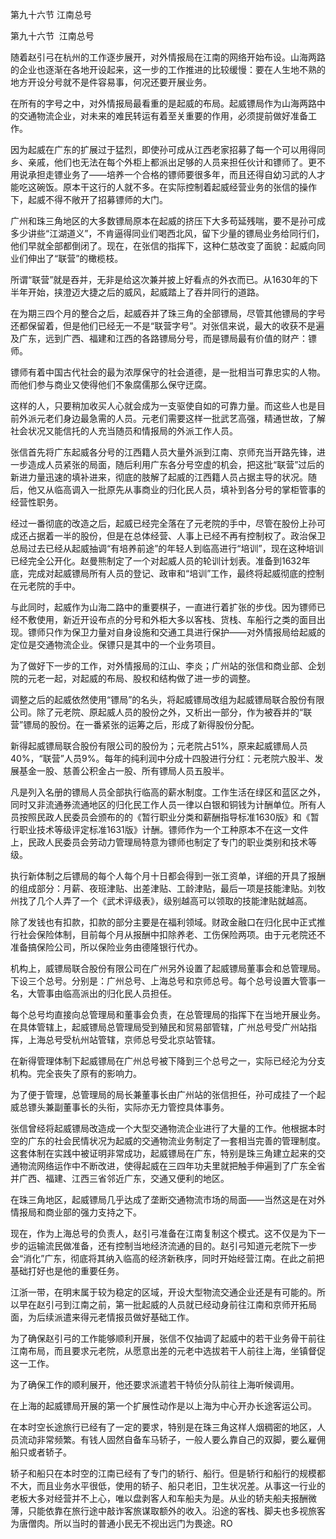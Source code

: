 

第九十六节 江南总号

第九十六节  江南总号

随着赵引弓在杭州的工作逐步展开，对外情报局在江南的网络开始布设。山海两路的企业也逐渐在各地开设起来，这一步的工作推进的比较缓慢：要在人生地不熟的地方开设分号就不是件容易事，何况还要开展业务。

在所有的字号之中，对外情报局最看重的是起威的布局。起威镖局作为山海两路中的交通物流企业，对未来的难民转运有着至关重要的作用，必须提前做好准备工作。

因为起威在广东的扩展过于猛烈，即使孙可成从江西老家招募了每一个可以用得同乡、亲戚，他们也无法在每个外柜上都派出足够的人员来担任伙计和镖师了。更不用说承担走镖业务了――培养一个合格的镖师要很多年，而且还得自幼习武的人才能吃这碗饭。原本干这行的人就不多。在实际控制着起威经营业务的张信的操作下，起威不得不敞开了招募镖师的大门。

广州和珠三角地区的大多数镖局原本在起威的挤压下大多苟延残喘，要不是孙可成多少讲些“江湖道义”，不肯逼得同业们喝西北风，留下少量的镖局业务给同行们，他们早就全部都倒闭了。现在，在张信的指挥下，这种仁慈改变了面貌：起威向同业们伸出了“联营”的橄榄枝。

所谓“联营”就是吞并，无非是给这次兼并披上好看点的外衣而已。从1630年的下半年开始，挟澄迈大捷之后的威风，起威踏上了吞并同行的道路。

在为期三四个月的整合之后，起威吞并了珠三角的全部镖局，尽管其他镖局的字号还都保留着，但是他们已经无一不是“联营字号”。对张信来说，最大的收获不是遍及广东，远到广西、福建和江西的各路镖局分号，而是镖局最有价值的财产：镖师。

镖师有着中国古代社会的最为浓厚保守的社会道德，是一批相当可靠忠实的人物。而他们参与商业又使得他们不象腐儒那么保守迂腐。

这样的人，只要稍加收买人心就会成为一支驱使自如的可靠力量。而这些人也是目前外派元老们身边最急需的人员。元老们需要这样一批武艺高强，精通世故，了解社会状况又能信托的人充当随员和情报局的外派工作人员。

张信首先将广东起威各分号的江西籍人员大量外派到江南、京师充当开路先锋，进一步造成人员紧张的局面，随后利用广东各分号空虚的机会，把这批“联营”过后的新进力量迅速的填补进来，彻底的肢解了起威的江西籍人员占据主导的状况。随后，他又从临高调入一批原先从事商业的归化民人员，填补到各分号的掌柜管事的经营性职务。

经过一番彻底的改造之后，起威已经完全落在了元老院的手中，尽管在股份上孙可成还占据着一半的股份，但是在总体经营、人事上已经不再有控制权了。政治保卫总局过去已经从起威抽调“有培养前途”的年轻人到临高进行“培训”，现在这种培训已经完全公开化。赵曼熊制定了一个对起威人员的轮训计划表。准备到1632年底，完成对起威镖局所有人员的登记、政审和“培训”工作，最终将起威彻底的控制在元老院的手中。

与此同时，起威作为山海二路中的重要棋子，一直进行着扩张的步伐。因为镖师已经不敷使用，新近开设布点的分号和外柜大多以客栈、货栈、车船行之类的面目出现。镖师只作为保卫力量对自身设施和交通工具进行保护――对外情报局给起威的定位是交通物流企业。保镖只是其中的一个业务项目。

为了做好下一步的工作，对外情报局的江山、李炎；广州站的张信和商业部、企划院的元老一起，对起威的布局、股权和结构做了进一步的调整。

调整之后的起威依然使用“镖局”的名头，将起威镖局改组为起威镖局联合股份有限公司。除了元老院、原起威人员的股份之外，又析出一部分，作为被吞并的“联营”镖局的股份。在一番紧张的运筹之后，形成了新得股份分配。

新得起威镖局联合股份有限公司的股份为；元老院占51%，原来起威镖局人员40%，“联营”人员9%。每年的纯利润中分成十四股进行分红：元老院六股半、发展基金一股、慈善公积金占一股、所有镖局人员五股半。

凡是列入名册的镖局人员全部执行临高的薪水制度。工作生活在绿区和蓝区之外，同时又非流通券流通地区的归化民工作人员一律以白银和铜钱为计酬单位。所有人员按照民政人民委员会颁布的的《暂行职业分类和薪酬指导标准1630版》和《暂行职业技术等级评定标准1631版》计酬。镖师作为一个工种原本不在这一文件上，民政人民委员会劳动力管理局特意为镖师也制定了专门的职业类别和技术等级。

执行新体制之后镖局的每个人每个月十日都会得到一张工资单，详细的开具了报酬的组成部分：月薪、夜班津贴、出差津贴、工龄津贴，最后一项是技能津贴。刘牧州找了几个人弄了一个《武术评级表》，级别越高可以领取的技能津贴就越高。

除了发钱也有扣款，扣款的部分主要是在福利领域。财政金融口在归化民中正式推行社会保险体制，目前每个月从报酬中扣除养老、工伤保险两项。由于元老院还不准备搞保险公司，所以保险业务由德隆银行代办。

机构上，威镖局联合股份有限公司在广州另外设置了起威镖局董事会和总管理局。下设三个总号。分别是：广州总号、上海总号和京师总号。每个总号设置大管事一名，大管事由临高派出的归化民人员担任。

每个总号均直接向总管理局和董事会负责，在总管理局的指挥下在当地开展业务。在具体管辖上，起威镖局总管理局受到殖民和贸易部管辖，广州总号受广州站指挥，上海总号受杭州站管辖，京师总号受北京站管辖。

在新得管理体制下起威镖局在广州总号被下降到三个总号之一，实际已经沦为分支机构。完全丧失了原有的影响力。

为了便于管理，总管理局的局长兼董事长由广州站的张信担任，孙可成挂了一个起威总镖头兼副董事长的头衔，实际亦无力管控具体事务。

张信曾经将起威镖局改造成一个大型交通物流企业进行了大量的工作。他根据本时空的广东的社会民情状况为起威的交通物流业务制定了一套相当完善的管理制度。这套体制在实践中被证明非常成功，起威镖局在广东，特别是珠三角建立起来的交通物流网络运作中不断改进，使得起威在三四年功夫里就把触手伸遍到了广东全省并广西、福建、江西三省邻近广东，交通又便利的地区。

在珠三角地区，起威镖局几乎达成了垄断交通物流市场的局面――当然这是在对外情报局和商业部的强力支持之下。

现在，作为上海总号的负责人，赵引弓准备在江南复制这个模式。这不仅是为下一步的运输流民做准备，还有控制当地经济流通的目的。赵引弓知道元老院下一步会“消化”广东，彻底将其纳入临高的经济新秩序，同时开始经营江南。在此之前把基础打好也是他的重要任务。

江浙一带，在明末属于较为稳定的区域，开设大型物流交通企业还是有可能的。所以早在赵引弓到江南之前，第一批起威的人员就已经动身前往江南和京师开拓局面，为后续派遣来得元老情报员做好基础工作。

为了确保赵引弓的工作能够顺利开展，张信不仅抽调了起威中的若干业务骨干前往江南布局，而且要求元老院，从愿意出差的元老中选拔若干人前往上海，坐镇督促这一工作。

为了确保工作的顺利展开，他还要求派遣若干特侦分队前往上海听候调用。

在上海的起威镖局开展的第一个扩展性动作是以上海为中心开办长途客运公司。

在本时空长途旅行已经有了一定的要求，特别是在珠三角这样人烟稠密的地区，人员流动非常频繁。有钱人固然自备车马轿子，一般人要么靠自己的双脚，要么雇佣船只或者轿子。

轿子和船只在本时空的江南已经有了专门的轿行、船行。但是轿行和船行的规模都不大，而且业务水平很低，使用的轿子、船只老旧，卫生状况差。从事这一行业的老板大多对经营并不上心，唯以盘剥客人和车船夫为是。从业的轿夫船夫报酬微薄，只能依靠在旅行途中敲诈客旅谋取额外的收入。沿途的客栈、脚夫也多视旅客为唐僧肉。所以当时的普通小民无不视出远门为畏途。RO


